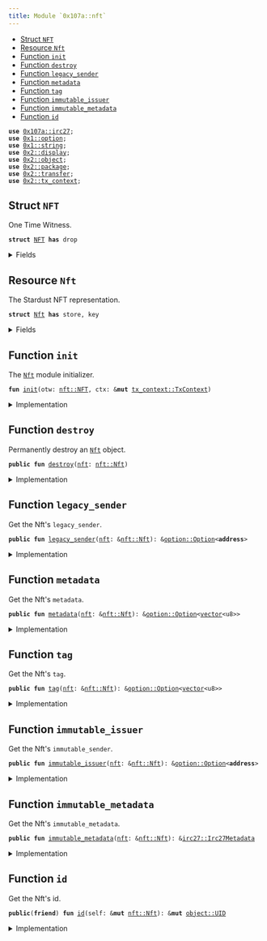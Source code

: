 ```yaml
---
title: Module `0x107a::nft`
---
```




-  [Struct `NFT`](#0x107a_nft_NFT)
-  [Resource `Nft`](#0x107a_nft_Nft)
-  [Function `init`](#0x107a_nft_init)
-  [Function `destroy`](#0x107a_nft_destroy)
-  [Function `legacy_sender`](#0x107a_nft_legacy_sender)
-  [Function `metadata`](#0x107a_nft_metadata)
-  [Function `tag`](#0x107a_nft_tag)
-  [Function `immutable_issuer`](#0x107a_nft_immutable_issuer)
-  [Function `immutable_metadata`](#0x107a_nft_immutable_metadata)
-  [Function `id`](#0x107a_nft_id)


<pre><code><b>use</b> <a href="irc27.md#0x107a_irc27">0x107a::irc27</a>;
<b>use</b> <a href="../move-stdlib/option.md#0x1_option">0x1::option</a>;
<b>use</b> <a href="../move-stdlib/string.md#0x1_string">0x1::string</a>;
<b>use</b> <a href="../iota-framework/display.md#0x2_display">0x2::display</a>;
<b>use</b> <a href="../iota-framework/object.md#0x2_object">0x2::object</a>;
<b>use</b> <a href="../iota-framework/package.md#0x2_package">0x2::package</a>;
<b>use</b> <a href="../iota-framework/transfer.md#0x2_transfer">0x2::transfer</a>;
<b>use</b> <a href="../iota-framework/tx_context.md#0x2_tx_context">0x2::tx_context</a>;
</code></pre>



<Link id="0x107a_nft_NFT"></Link>

## Struct `NFT`

One Time Witness.


<pre><code><b>struct</b> <a href="nft.md#0x107a_nft_NFT">NFT</a> <b>has</b> drop
</code></pre>



<details>
<summary>Fields</summary>


<dl>
<dt>
<code>dummy_field: bool</code>
</dt>
<dd>

</dd>
</dl>


</details>

<Link id="0x107a_nft_Nft"></Link>

## Resource `Nft`

The Stardust NFT representation.


<pre><code><b>struct</b> <a href="nft.md#0x107a_nft_Nft">Nft</a> <b>has</b> store, key
</code></pre>



<details>
<summary>Fields</summary>


<dl>
<dt>
<code>id: <a href="../iota-framework/object.md#0x2_object_UID">object::UID</a></code>
</dt>
<dd>
 The Nft's ID is nested from Stardust.
</dd>
<dt>
<code>legacy_sender: <a href="../move-stdlib/option.md#0x1_option_Option">option::Option</a>&lt;<b>address</b>&gt;</code>
</dt>
<dd>
 The sender feature holds the last sender address assigned before the migration and
 is not supported by the protocol after it.
</dd>
<dt>
<code>metadata: <a href="../move-stdlib/option.md#0x1_option_Option">option::Option</a>&lt;<a href="../move-stdlib/vector.md#0x1_vector">vector</a>&lt;u8&gt;&gt;</code>
</dt>
<dd>
 The metadata feature.
</dd>
<dt>
<code>tag: <a href="../move-stdlib/option.md#0x1_option_Option">option::Option</a>&lt;<a href="../move-stdlib/vector.md#0x1_vector">vector</a>&lt;u8&gt;&gt;</code>
</dt>
<dd>
 The tag feature.
</dd>
<dt>
<code>immutable_issuer: <a href="../move-stdlib/option.md#0x1_option_Option">option::Option</a>&lt;<b>address</b>&gt;</code>
</dt>
<dd>
 The immutable issuer feature.
</dd>
<dt>
<code>immutable_metadata: <a href="irc27.md#0x107a_irc27_Irc27Metadata">irc27::Irc27Metadata</a></code>
</dt>
<dd>
 The immutable metadata feature.
</dd>
</dl>


</details>

<Link id="0x107a_nft_init"></Link>

## Function `init`

The <code><a href="nft.md#0x107a_nft_Nft">Nft</a></code> module initializer.


<pre><code><b>fun</b> <a href="nft.md#0x107a_nft_init">init</a>(otw: <a href="nft.md#0x107a_nft_NFT">nft::NFT</a>, ctx: &<b>mut</b> <a href="../iota-framework/tx_context.md#0x2_tx_context_TxContext">tx_context::TxContext</a>)
</code></pre>



<details>
<summary>Implementation</summary>


<pre><code><b>fun</b> <a href="nft.md#0x107a_nft_init">init</a>(otw: <a href="nft.md#0x107a_nft_NFT">NFT</a>, ctx: &<b>mut</b> TxContext) {
    // Claim the <b>module</b> publisher.
    <b>let</b> publisher = <a href="../iota-framework/package.md#0x2_package_claim">package::claim</a>(otw, ctx);

    // Build a `Display` <a href="../iota-framework/object.md#0x2_object">object</a>.
    <b>let</b> keys = <a href="../move-stdlib/vector.md#0x1_vector">vector</a>[
        // The Iota standard fields.
        <a href="../move-stdlib/string.md#0x1_string_utf8">string::utf8</a>(b"name"),
        <a href="../move-stdlib/string.md#0x1_string_utf8">string::utf8</a>(b"image_url"),
        <a href="../move-stdlib/string.md#0x1_string_utf8">string::utf8</a>(b"description"),
        <a href="../move-stdlib/string.md#0x1_string_utf8">string::utf8</a>(b"creator"),

        // The extra IRC27-nested fields.
        <a href="../move-stdlib/string.md#0x1_string_utf8">string::utf8</a>(b"version"),
        <a href="../move-stdlib/string.md#0x1_string_utf8">string::utf8</a>(b"media_type"),
        <a href="../move-stdlib/string.md#0x1_string_utf8">string::utf8</a>(b"collection_name"),

        // The issuer of the <a href="nft.md#0x107a_nft_NFT">NFT</a>. Equivalent <b>to</b> IRC-27 `collectionId`.
        <a href="../move-stdlib/string.md#0x1_string_utf8">string::utf8</a>(b"immutable_issuer"),
    ];

    <b>let</b> values = <a href="../move-stdlib/vector.md#0x1_vector">vector</a>[
        // The Iota standard fields.
        <a href="../move-stdlib/string.md#0x1_string_utf8">string::utf8</a>(b"{immutable_metadata.name}"),
        <a href="../move-stdlib/string.md#0x1_string_utf8">string::utf8</a>(b"{immutable_metadata.uri}"),
        <a href="../move-stdlib/string.md#0x1_string_utf8">string::utf8</a>(b"{immutable_metadata.description}"),
        <a href="../move-stdlib/string.md#0x1_string_utf8">string::utf8</a>(b"{immutable_metadata.issuer_name}"),

        // The extra IRC27-nested fields.
        <a href="../move-stdlib/string.md#0x1_string_utf8">string::utf8</a>(b"{immutable_metadata.version}"),
        <a href="../move-stdlib/string.md#0x1_string_utf8">string::utf8</a>(b"{immutable_metadata.media_type}"),
        <a href="../move-stdlib/string.md#0x1_string_utf8">string::utf8</a>(b"{immutable_metadata.collection_name}"),

        // The issuer of the <a href="nft.md#0x107a_nft_NFT">NFT</a>. Equivalent <b>to</b> IRC-27 `collectionId`.
        <a href="../move-stdlib/string.md#0x1_string_utf8">string::utf8</a>(b"{immutable_issuer}"),
    ];

    <b>let</b> <b>mut</b> <a href="../iota-framework/display.md#0x2_display">display</a> = <a href="../iota-framework/display.md#0x2_display_new_with_fields">display::new_with_fields</a>&lt;<a href="nft.md#0x107a_nft_Nft">Nft</a>&gt;(
        &publisher,
        keys,
        values,
        ctx
    );

    // Commit the first version of `Display` <b>to</b> <b>apply</b> changes.
    <a href="../iota-framework/display.md#0x2_display">display</a>.update_version();

    // Burn the publisher <a href="../iota-framework/object.md#0x2_object">object</a>.
    <a href="../iota-framework/package.md#0x2_package_burn_publisher">package::burn_publisher</a>(publisher);

    // Freeze the <a href="../iota-framework/display.md#0x2_display">display</a> <a href="../iota-framework/object.md#0x2_object">object</a>.
    iota::transfer::public_freeze_object(<a href="../iota-framework/display.md#0x2_display">display</a>);
}
</code></pre>



</details>

<Link id="0x107a_nft_destroy"></Link>

## Function `destroy`

Permanently destroy an <code><a href="nft.md#0x107a_nft_Nft">Nft</a></code> object.


<pre><code><b>public</b> <b>fun</b> <a href="nft.md#0x107a_nft_destroy">destroy</a>(<a href="nft.md#0x107a_nft">nft</a>: <a href="nft.md#0x107a_nft_Nft">nft::Nft</a>)
</code></pre>



<details>
<summary>Implementation</summary>


<pre><code><b>public</b> <b>fun</b> <a href="nft.md#0x107a_nft_destroy">destroy</a>(<a href="nft.md#0x107a_nft">nft</a>: <a href="nft.md#0x107a_nft_Nft">Nft</a>) {
    <b>let</b> <a href="nft.md#0x107a_nft_Nft">Nft</a> {
        id,
        legacy_sender: _,
        metadata: _,
        tag: _,
        immutable_issuer: _,
        immutable_metadata,
    } = <a href="nft.md#0x107a_nft">nft</a>;

    <a href="irc27.md#0x107a_irc27_destroy">irc27::destroy</a>(immutable_metadata);

    <a href="../iota-framework/object.md#0x2_object_delete">object::delete</a>(id);
}
</code></pre>



</details>

<Link id="0x107a_nft_legacy_sender"></Link>

## Function `legacy_sender`

Get the Nft's <code>legacy_sender</code>.


<pre><code><b>public</b> <b>fun</b> <a href="nft.md#0x107a_nft_legacy_sender">legacy_sender</a>(<a href="nft.md#0x107a_nft">nft</a>: &<a href="nft.md#0x107a_nft_Nft">nft::Nft</a>): &<a href="../move-stdlib/option.md#0x1_option_Option">option::Option</a>&lt;<b>address</b>&gt;
</code></pre>



<details>
<summary>Implementation</summary>


<pre><code><b>public</b> <b>fun</b> <a href="nft.md#0x107a_nft_legacy_sender">legacy_sender</a>(<a href="nft.md#0x107a_nft">nft</a>: &<a href="nft.md#0x107a_nft_Nft">Nft</a>): &Option&lt;<b>address</b>&gt; {
    &<a href="nft.md#0x107a_nft">nft</a>.legacy_sender
}
</code></pre>



</details>

<Link id="0x107a_nft_metadata"></Link>

## Function `metadata`

Get the Nft's <code>metadata</code>.


<pre><code><b>public</b> <b>fun</b> <a href="nft.md#0x107a_nft_metadata">metadata</a>(<a href="nft.md#0x107a_nft">nft</a>: &<a href="nft.md#0x107a_nft_Nft">nft::Nft</a>): &<a href="../move-stdlib/option.md#0x1_option_Option">option::Option</a>&lt;<a href="../move-stdlib/vector.md#0x1_vector">vector</a>&lt;u8&gt;&gt;
</code></pre>



<details>
<summary>Implementation</summary>


<pre><code><b>public</b> <b>fun</b> <a href="nft.md#0x107a_nft_metadata">metadata</a>(<a href="nft.md#0x107a_nft">nft</a>: &<a href="nft.md#0x107a_nft_Nft">Nft</a>): &Option&lt;<a href="../move-stdlib/vector.md#0x1_vector">vector</a>&lt;u8&gt;&gt; {
    &<a href="nft.md#0x107a_nft">nft</a>.metadata
}
</code></pre>



</details>

<Link id="0x107a_nft_tag"></Link>

## Function `tag`

Get the Nft's <code>tag</code>.


<pre><code><b>public</b> <b>fun</b> <a href="nft.md#0x107a_nft_tag">tag</a>(<a href="nft.md#0x107a_nft">nft</a>: &<a href="nft.md#0x107a_nft_Nft">nft::Nft</a>): &<a href="../move-stdlib/option.md#0x1_option_Option">option::Option</a>&lt;<a href="../move-stdlib/vector.md#0x1_vector">vector</a>&lt;u8&gt;&gt;
</code></pre>



<details>
<summary>Implementation</summary>


<pre><code><b>public</b> <b>fun</b> <a href="nft.md#0x107a_nft_tag">tag</a>(<a href="nft.md#0x107a_nft">nft</a>: &<a href="nft.md#0x107a_nft_Nft">Nft</a>): &Option&lt;<a href="../move-stdlib/vector.md#0x1_vector">vector</a>&lt;u8&gt;&gt; {
    &<a href="nft.md#0x107a_nft">nft</a>.tag
}
</code></pre>



</details>

<Link id="0x107a_nft_immutable_issuer"></Link>

## Function `immutable_issuer`

Get the Nft's <code>immutable_sender</code>.


<pre><code><b>public</b> <b>fun</b> <a href="nft.md#0x107a_nft_immutable_issuer">immutable_issuer</a>(<a href="nft.md#0x107a_nft">nft</a>: &<a href="nft.md#0x107a_nft_Nft">nft::Nft</a>): &<a href="../move-stdlib/option.md#0x1_option_Option">option::Option</a>&lt;<b>address</b>&gt;
</code></pre>



<details>
<summary>Implementation</summary>


<pre><code><b>public</b> <b>fun</b> <a href="nft.md#0x107a_nft_immutable_issuer">immutable_issuer</a>(<a href="nft.md#0x107a_nft">nft</a>: &<a href="nft.md#0x107a_nft_Nft">Nft</a>): &Option&lt;<b>address</b>&gt; {
    &<a href="nft.md#0x107a_nft">nft</a>.immutable_issuer
}
</code></pre>



</details>

<Link id="0x107a_nft_immutable_metadata"></Link>

## Function `immutable_metadata`

Get the Nft's <code>immutable_metadata</code>.


<pre><code><b>public</b> <b>fun</b> <a href="nft.md#0x107a_nft_immutable_metadata">immutable_metadata</a>(<a href="nft.md#0x107a_nft">nft</a>: &<a href="nft.md#0x107a_nft_Nft">nft::Nft</a>): &<a href="irc27.md#0x107a_irc27_Irc27Metadata">irc27::Irc27Metadata</a>
</code></pre>



<details>
<summary>Implementation</summary>


<pre><code><b>public</b> <b>fun</b> <a href="nft.md#0x107a_nft_immutable_metadata">immutable_metadata</a>(<a href="nft.md#0x107a_nft">nft</a>: &<a href="nft.md#0x107a_nft_Nft">Nft</a>): &Irc27Metadata {
    &<a href="nft.md#0x107a_nft">nft</a>.immutable_metadata
}
</code></pre>



</details>

<Link id="0x107a_nft_id"></Link>

## Function `id`

Get the Nft's id.


<pre><code><b>public</b>(<b>friend</b>) <b>fun</b> <a href="nft.md#0x107a_nft_id">id</a>(self: &<b>mut</b> <a href="nft.md#0x107a_nft_Nft">nft::Nft</a>): &<b>mut</b> <a href="../iota-framework/object.md#0x2_object_UID">object::UID</a>
</code></pre>



<details>
<summary>Implementation</summary>


<pre><code><b>public</b>(<a href="../iota-framework/package.md#0x2_package">package</a>) <b>fun</b> <a href="nft.md#0x107a_nft_id">id</a>(self: &<b>mut</b> <a href="nft.md#0x107a_nft_Nft">Nft</a>): &<b>mut</b> UID {
    &<b>mut</b> self.id
}
</code></pre>



</details>
